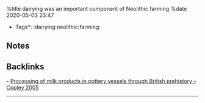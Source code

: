 %title dairying was an important component of Neolithic farming
%date 2020-05-03 23:47

*Tags*: :dairying:neolithic:farming:

== Notes ==

== Backlinks ==

- [[37|Processing of milk products in pottery vessels through British prehistory - Copley 2005]]

----
